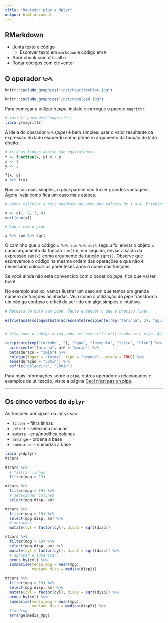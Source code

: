 ```yaml
---
title: "Revisão: pipe e dplyr"
output: html_document
---
```


## RMarkdown

- Junta texto e código
    - Escrever texto em `markdown` e código em `R`
- Abrir chunk com ctrl+alt+i
- Rodar códigos com ctrl+enter

## O operador `%>%`

```r
knitr::include_graphics("inst/MagrittePipe.jpg")
```

```r
knitr::include_graphics("inst/download.jpg")
```

Para começar a utilizar o *pipe*, instale e carregue o pacote `magrittr`.

```r
# install.packages("magrittr")
library(magrittr)
```

A ideia do operador `%>%` (*pipe*) é bem simples: usar o valor resultante da expressão do lado esquerdo como primeiro argumento da função do lado direito. 

```r
# As duas linhas abaixo são equivalentes.
f <- function(x, y) x + y
x <- 1
y <- 2

f(x, y)
x %>% f(y)
```

Nos casos mais simples, o *pipe* parece não trazer grandes vantagens. Agora, veja como fica um caso mais etapas.

```r
# Vamos calcular a raiz quadrada da soma dos valores de 1 a 4. Primeiro, sem o pipe.

x <- c(1, 2, 3, 4)
sqrt(sum(x))

# Agora com o pipe.

x %>% sum %>% sqrt
```

O caminho que o código `x %>% sum %>% sqrt` seguiu foi enviar o objeto `x` como argumento da função `sum()` e, em seguida, enviar a saida da expressão `sum(x)` como argumento da função `sqrt()`. Observe que escrevemos o código na mesma ordem das operações e que não é necessário colocar os parênteses após o nome das funções.

Se você ainda não está convencido com o poder do *pipe*, fica que vai ter bolo!

No exemplo abaixo, vamos ilustrar um caso em que temos um grande número de funções aninhadas. Veja como a utilização do *pipe* transforma um código confuso e difícil de ser lido em algo simples e intuitivo.


```r
# Receita de bolo sem pipe. Tente entender o que é preciso fazer.

esfrie(asse(coloque(bata(acrescente(recipiente(rep("farinha", 2), "água", "fermento", "leite", "óleo"), "farinha", até = "macio"), duração = "3min"), lugar = "forma", tipo = "grande", untada = TRUE), duração = "50min"), "geladeira", "20min")


# Veja como o código acima pode ser reescrito utilizando-se o pipe. Agora realmente se parece com uma receita de bolo.

recipiente(rep("farinha", 2), "água", "fermento", "leite", "óleo") %>%
  acrescente("farinha", até = "macio") %>%
  bata(duraço = "3min") %>%
  coloque(lugar = "forma", tipo = "grande", untada = TRUE) %>%
  asse(duração = "50min") %>%
  esfrie("geladeira", "20min")

```

Para mais informações sobre o `pipe`, outros operadores relacionados e exemplos de utilização, visite a página [Ceci n'est pas un pipe](http://cran.r-project.org/web/packages/magrittr/vignettes/magrittr.html).

--------------------------------------------------------------------------------

## Os cinco verbos do `dplyr`

As funções principais do `dplyr` são:

- `filter` - filtra linhas
- `select` - seleciona colunas
- `mutate` - cria/modifica colunas
- `arrange` - ordena a base
- `summarise` - sumariza a base


```r
library(dplyr)
mtcars
```

```r
mtcars %>% 
  # filtrar linhas
  filter(mpg > 19)
```


```r
mtcars %>% 
  filter(mpg > 19) %>% 
  # selecionar colunas
  select(mpg:disp, am)
```

```r
mtcars %>% 
  filter(mpg > 19) %>% 
  select(mpg:disp, am) %>% 
  # mutações
  mutate(cyl = factor(cyl), disp2 = sqrt(disp))
```

```r
mtcars %>% 
  filter(mpg > 19) %>% 
  select(mpg:disp, am) %>% 
  mutate(cyl = factor(cyl), disp2 = sqrt(disp)) %>% 
  # agrupar e sumarizar
  group_by(cyl) %>% 
  summarise(media_mpg = mean(mpg),
            mediana_disp = median(disp2))
```

```r
mtcars %>% 
  filter(mpg > 19) %>% 
  select(mpg:disp, am) %>% 
  mutate(cyl = factor(cyl), disp2 = sqrt(disp)) %>% 
  group_by(cyl) %>% 
  summarise(media_mpg = mean(mpg),
            mediana_disp = median(disp2)) %>% 
  # ordena
  arrange(media_mpg)
```

